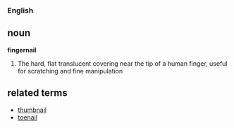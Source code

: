 === English ===
== noun ==
'''fingernail'''

# The hard, flat translucent covering near the tip of a human finger, useful for scratching and fine manipulation

== related terms ==
* [[thumbnail]]
* [[toenail]]